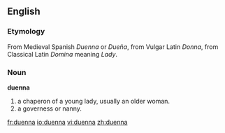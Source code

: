 ==English==

===Etymology===
From Medieval Spanish ''Duenna'' or ''Dueña'', from Vulgar Latin ''Donna'', from Classical Latin ''Domina'' meaning ''Lady''.

===Noun===
'''duenna'''

# a chaperon of a young lady, usually an older woman.
# a governess or nanny.

[[fr:duenna]]
[[io:duenna]]
[[vi:duenna]]
[[zh:duenna]]